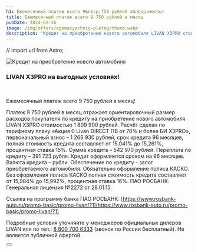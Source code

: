 ```yaml
---
h1: Ежемесячный платеж всего 9&nbsp;750 рублей в&nbsp;месяц!
title: Ежемесячный платеж всего 9 750 рублей в месяц
pubDate: 2024-02-26
image: /img/offers/egemacyachniy-plateg/thumb.webp
description: "Кредит на приобретение нового автомобиля LIVAN X3PRO стоимостью 1 809 900 рублей в Livan Альфа Самара: платеж всего 9 750 рублей в месяц"
---
```

// import url from Astro;

<picture>
    <source media="(min-width: 1025px)" srcset="/img/offers/egemacyachniy-plateg/image.webp" />
    <source media="(min-width: 320px)" srcset="/img/offers/egemacyachniy-plateg/thumb.webp" />
    <img src="/img/offers/egemacyachniy-plateg/image.webp" alt="Кредит на приобретение нового автомобиля" />
</picture>
<br/>

### **LIVAN X3PRO на выгодных условиях!**

<br />

Ежемесячный платеж всего 9 750 рублей в месяц!

Платеж 9 750 рублей в месяц отражает ориентировочный размер расходов покупателя по кредиту на приобретение нового автомобиля LIVAN X3PRO стоимостью 1 809 900 рублей. Расчёт сделан по тарифному плану «Акция 0 Livan DIRECT ПВ от 70% и более БИ X3PRO»,  первоначальный взнос – 1 266 930 рублей, срок кредита 96 месяцев, полная стоимость кредита составляет от 15,041% до 15,261%, процентная ставка 15%. Сумма кредита – 542 970 рублей. Переплата по кредиту – 391 723 рубля. Кредит оформляется сроком на 96 месяцев. Валюта кредита – рубли. Обеспечение по кредиту - залог приобретаемого автомобиля. Обязательно оформление полиса КАСКО. Без оформления полиса КАСКО полная стоимость кредита составляет от 15,984% до 15,992%, процентная ставка 16%. ПАО РОСБАНК. Генеральная лицензия №2272 от 28.01.15.

Ссылка на программу банка ПАО РОСБАНК:  [https://www.rosbank-auto.ru/promo-basic/promo-livan/?1](https://www.rosbank-auto.ru/promo-basic/promo-livan/?1)

Подробные условия уточняйте у менеджеров официальных дилеров LIVAN или по тел.: [8 800 700 6333](tel:+78007006333) (звонок по России бесплатный). Не является публичной офертой.

<div class="flex justify-center mt-10 mb-5">
    <Button 
        classes="popup-link block !px-4 xl:!px-8 !py-2 xl:!py-3 !text-white !no-underline" 
        url="#common-modal" 
        title="Подробнее"
        dataTitle="Заказать обратный звонок"
        dataFormName="Кредит на приобретение нового автомобиля LIVAN X3PRO"
    />
</div>
